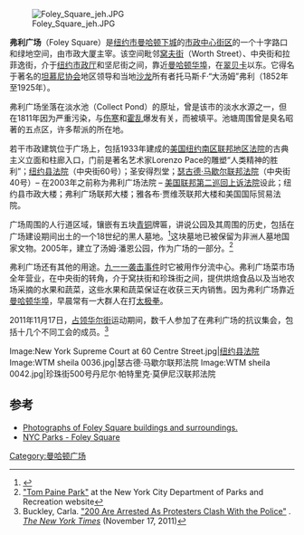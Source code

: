 {{coord|40.7147|-74.0028|type:landmark_region:US-NY|display=title}}
[[Image:Foley_Square_jeh.JPG|thumb]]

'''弗利广场'''（Foley Square）是[[纽约市|纽约市]][[曼哈顿下城|曼哈顿下城]]的[[市政中心_(曼哈顿)|市政中心街区]]的一个十字路口和绿地空间，由市政大厦主宰。该空间毗邻[[窝夫街|窝夫街]]（Worth Street）、中央街和拉菲逸街，介于[[纽约市政厅|纽约市政厅]]和坚尼街之间，靠近[[曼哈顿华埠|曼哈顿华埠]]，在[[翠贝卡|翠贝卡]]以东。它得名于著名的[[坦慕尼协会|坦慕尼协会]]地区领导和当地[[酒吧|沙龙]]所有者托马斯·F·“大汤姆”弗利（1852年至1925年）。

弗利广场坐落在淡水池（Collect Pond）的原址，曾是该市的淡水水源之一，但在1811年因为严重污染，与[[伤寒|伤寒]]和[[霍乱|霍乱]]爆发有关，而被填平。池塘周围曾是臭名昭著的五点区，许多帮派的所在地。

若干市政建筑位于广场上，包括1933年建成的[[美国纽约南区联邦地区法院|美国纽约南区联邦地区法院]]的古典主义立面和柱廊入口，门前是著名艺术家Lorenzo Pace的雕塑“人类精神的胜利”；[[纽约县法院|纽约县法院]]（中央街60号）；圣安得烈堂；[[瑟古德·马歇尔联邦法院|瑟古德·马歇尔联邦法院]]（中央街40号）– 在2003年之前称为弗利广场法院 – [[美国联邦第二巡回上诉法院|美国联邦第二巡回上诉法院]]设此；纽约县市政大楼；弗利广场联邦大楼；雅各布·贾维茨联邦大楼和美国国际贸易法院。

广场周围的人行道区域，镶嵌有五块[[青铜|青铜]]牌匾，讲说公园及其周围的历史，包括在广场建设期间出土的一个18世纪的黑人墓地。<ref>{{Cite web |url=http://www.nycgovparks.org/sub_things_to_do/attractions/public_art/monuments/african_american_experience/html/image_8.html |title=存档副本 |access-date=2016-12-17 |archive-date=2011-09-26 |archive-url=https://web.archive.org/web/20110926212159/http://www.nycgovparks.org/sub_things_to_do/attractions/public_art/monuments/african_american_experience/html/image_8.html |dead-url=no }}</ref>这块墓地已被保留为非洲人墓地国家文物。2005年，建立了汤姆·潘恩公园，作为广场的一部分。<ref>[http://www.nycgovparks.org/parks/M030/highlights "Tom Paine Park"] {{Wayback|url=http://www.nycgovparks.org/parks/M030/highlights |date=20110918211321 }} at the New York City Department of Parks and Recreation website</ref>

弗利广场还有其他的用途。[[九一一袭击事件|九一一袭击事件]]时它被用作分流中心。弗利广场菜市场全年营业，在中央街的转角，介于窝扶街和珍珠街之间，提供烘焙食品以及当地农场采摘的水果和蔬菜，这些水果和蔬菜保证在收获三天内销售。因为弗利广场靠近[[曼哈顿华埠|曼哈顿华埠]]，早晨常有一大群人在打[[太极拳|太极拳]]。

2011年11月17日，[[占领华尔街|占领华尔街]]运动期间，数千人参加了在弗利广场的抗议集会，包括十几个不同工会的成员。<ref>Buckley, Carla. [http://www.nytimes.com/2011/11/18/nyregion/protesters-clash-with-police-in-lower-manhattan.html "200 Are Arrested As Protesters Clash With the Police"] {{Wayback|url=http://www.nytimes.com/2011/11/18/nyregion/protesters-clash-with-police-in-lower-manhattan.html |date=20211215223901 }}. ''[[The_New_York_Times|The New York Times]]'' (November 17, 2011)</ref>

<gallery class="center"  widths="225px" heights="175px">
Image:New York Supreme Court at 60 Centre Street.jpg|[[纽约县法院|纽约县法院]]
Image:WTM sheila 0036.jpg|瑟古德·马歇尔联邦法院
Image:WTM sheila 0042.jpg|珍珠街500号丹尼尔·帕特里克·莫伊尼汉联邦法院
</gallery>

==参考==
{{reflist}}
* [http://www.bridgeandtunnelclub.com/bigmap/manhattan/lowermanhattan/foleysquare/ Photographs of Foley Square buildings and surroundings.] {{Wayback|url=http://www.bridgeandtunnelclub.com/bigmap/manhattan/lowermanhattan/foleysquare/ |date=20210410091248 }}
* [https://web.archive.org/web/20110622091844/http://www.nycgovparks.org/parks/M030B/ NYC Parks - Foley Square]
{{Streets of Manhattan}}
[[Category:曼哈顿广场|Category:曼哈顿广场]]